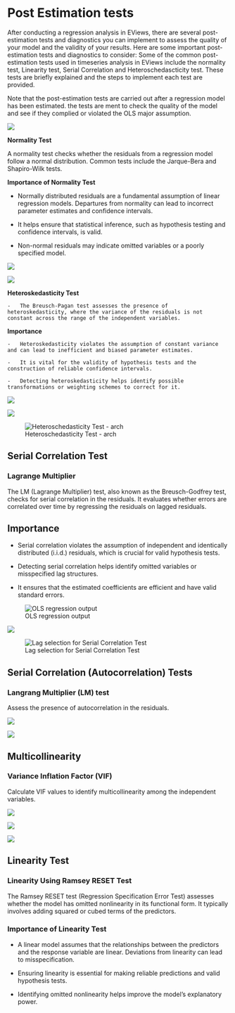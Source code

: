 # Post Estimation tests

After conducting a regression analysis in EViews, there are several post-estimation tests and diagnostics you can implement to assess the quality of your model and the validity of your results. Here are some important post-estimation tests and diagnostics to consider: Some of the common post-estimation tests used in timeseries analysis in EViews include the normality test, Linearity test, Serial Correlation and Heteroschedascticity test. These tests are briefly explained and the steps to implement each test are provided.

Note that the post-estimation tests are carried out after a regression model has been estimated. the tests are ment to check the quality of the model and see if they complied or violated the OLS major assumption.

![](images/olsreg-01.png){fig-align="right"}

**Normality Test**

A normality test checks whether the residuals from a regression model follow a normal distribution. Common tests include the Jarque-Bera and Shapiro-Wilk tests.

**Importance of Normality Test** 

-   Normally distributed residuals are a fundamental assumption of linear regression models. Departures from normality can lead to incorrect parameter estimates and confidence intervals.

-   It helps ensure that statistical inference, such as hypothesis testing and confidence intervals, is valid.

-   Non-normal residuals may indicate omitted variables or a poorly specified model.

![](images/ols_normality-01.png)

![](images/OLS_normality_Histogram.png)

**Heteroskedasticity Test**

    -   The Breusch-Pagan test assesses the presence of heteroskedasticity, where the variance of the residuals is not constant across the range of the independent variables.

**Importance**

    -   Heteroskedasticity violates the assumption of constant variance and can lead to inefficient and biased parameter estimates.

    -   It is vital for the validity of hypothesis tests and the construction of reliable confidence intervals.

    -   Detecting heteroskedasticity helps identify possible transformations or weighting schemes to correct for it.

![](images/ols_hetero-01.png)

![](images/ols_arch.png)

![Heteroschedasticity Test - arch](images/ols_hetero_arch.png)

## Serial Correlation Test

### Lagrange Multiplier

The LM (Lagrange Multiplier) test, also known as the Breusch-Godfrey test, checks for serial correlation in the residuals. It evaluates whether errors are correlated over time by regressing the residuals on lagged residuals.

## Importance

-   Serial correlation violates the assumption of independent and identically distributed (i.i.d.) residuals, which is crucial for valid hypothesis tests.

-   Detecting serial correlation helps identify omitted variables or misspecified lag structures.

-   It ensures that the estimated coefficients are efficient and have valid standard errors.

![OLS regression output](images/olsreg.png)

![](images/olsreg2.png)

![Lag selection for Serial Correlation Test](images/olsserialcorrLags.png)

## Serial Correlation (Autocorrelation) Tests

### Langrang Multiplier (LM) test

Assess the presence of autocorrelation in the residuals.

![](images/olsserialcorr.png)

![](images/ols_hetero.png)

## Multicollinearity

### Variance Inflation Factor (VIF)

Calculate VIF values to identify multicollinearity among the independent variables.

![](images/ols_VIF.png)

![](images/olsbreakpoint.png)

![](images/ols_wald.png)

## Linearity Test

### Linearity Using Ramsey RESET Test

The Ramsey RESET test (Regression Specification Error Test) assesses whether the model has omitted nonlinearity in its functional form. It typically involves adding squared or cubed terms of the predictors.

### Importance of Linearity Test

-   A linear model assumes that the relationships between the predictors and the response variable are linear. Deviations from linearity can lead to misspecification.

-   Ensuring linearity is essential for making reliable predictions and valid hypothesis tests.

-   Identifying omitted nonlinearity helps improve the model's explanatory power.
